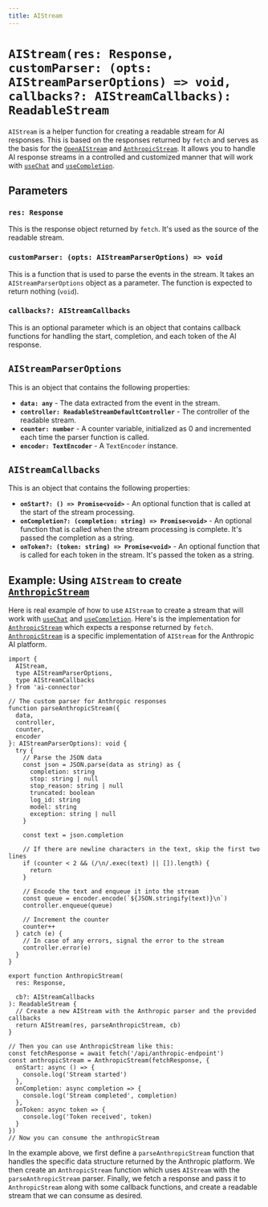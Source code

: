 ```yaml
---
title: AIStream
---
```


# `AIStream(res: Response, customParser: (opts: AIStreamParserOptions) => void, callbacks?: AIStreamCallbacks): ReadableStream`

`AIStream` is a helper function for creating a readable stream for AI responses. This is based on the responses returned by `fetch` and serves as the basis for the [`OpenAIStream`](./openai-stream) and [`AnthropicStream`](./anthropic-stream). It allows you to handle AI response streams in a controlled and customized manner that will work with [`useChat`](./use-chat) and [`useCompletion`](./use-completion).

## Parameters

### `res: Response`

This is the response object returned by `fetch`. It's used as the source of the readable stream.

### `customParser: (opts: AIStreamParserOptions) => void`

This is a function that is used to parse the events in the stream. It takes an `AIStreamParserOptions` object as a parameter. The function is expected to return nothing (`void`).

### `callbacks?: AIStreamCallbacks`

This is an optional parameter which is an object that contains callback functions for handling the start, completion, and each token of the AI response.

## `AIStreamParserOptions`

This is an object that contains the following properties:

- **`data: any`** - The data extracted from the event in the stream.
- **`controller: ReadableStreamDefaultController`** - The controller of the readable stream.
- **`counter: number`** - A counter variable, initialized as 0 and incremented each time the parser function is called.
- **`encoder: TextEncoder`** - A `TextEncoder` instance.

## `AIStreamCallbacks`

This is an object that contains the following properties:

- **`onStart?: () => Promise<void>`** - An optional function that is called at the start of the stream processing.
- **`onCompletion?: (completion: string) => Promise<void>`** - An optional function that is called when the stream processing is complete. It's passed the completion as a string.
- **`onToken?: (token: string) => Promise<void>`** - An optional function that is called for each token in the stream. It's passed the token as a string.

## Example: Using `AIStream` to create [`AnthropicStream`](./anthropic-stream)

Here is real example of how to use `AIStream` to create a stream that will work with [`useChat`](./use-chat) and [`useCompletion`](./use-completion). Here's is the implementation for [`AnthropicStream`](./anthropic-stream) which expects a response returned by `fetch`. [`AnthropicStream`](./anthropic-stream) is a specific implementation of `AIStream` for the Anthropic AI platform.

```tsx
import {
  AIStream,
  type AIStreamParserOptions,
  type AIStreamCallbacks
} from 'ai-connector'

// The custom parser for Anthropic responses
function parseAnthropicStream({
  data,
  controller,
  counter,
  encoder
}: AIStreamParserOptions): void {
  try {
    // Parse the JSON data
    const json = JSON.parse(data as string) as {
      completion: string
      stop: string | null
      stop_reason: string | null
      truncated: boolean
      log_id: string
      model: string
      exception: string | null
    }

    const text = json.completion

    // If there are newline characters in the text, skip the first two lines
    if (counter < 2 && (/\n/.exec(text) || []).length) {
      return
    }

    // Encode the text and enqueue it into the stream
    const queue = encoder.encode(`${JSON.stringify(text)}\n`)
    controller.enqueue(queue)

    // Increment the counter
    counter++
  } catch (e) {
    // In case of any errors, signal the error to the stream
    controller.error(e)
  }
}

export function AnthropicStream(
  res: Response,

  cb?: AIStreamCallbacks
): ReadableStream {
  // Create a new AIStream with the Anthropic parser and the provided callbacks
  return AIStream(res, parseAnthropicStream, cb)
}

// Then you can use AnthropicStream like this:
const fetchResponse = await fetch('/api/anthropic-endpoint')
const anthropicStream = AnthropicStream(fetchResponse, {
  onStart: async () => {
    console.log('Stream started')
  },
  onCompletion: async completion => {
    console.log('Stream completed', completion)
  },
  onToken: async token => {
    console.log('Token received', token)
  }
})
// Now you can consume the anthropicStream
```

In the example above, we first define a `parseAnthropicStream` function that handles the specific data structure returned by the Anthropic platform.
We then create an `AnthropicStream` function which uses `AIStream` with the `parseAnthropicStream` parser.
Finally, we fetch a response and pass it to `AnthropicStream` along with some callback functions, and create a readable stream that we can consume as desired.
